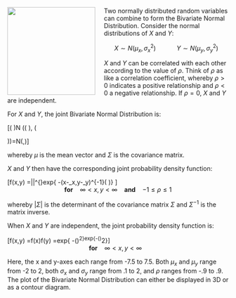 <img src="http://i1.sndcdn.com/avatars-000059094172-rgbc57-crop.jpg?3eddc42" width="200" height="200" align="left" style="margin-right: 20px;">

Two normally distributed random variables can combine to form the Bivariate Normal Distribution. Consider the normal distributions of $X$ and $Y$:

<center> $X\sim N(\mu_x,\sigma_x^2)$ &nbsp;&nbsp;&nbsp;&nbsp;&nbsp;&nbsp;&nbsp;&nbsp;&nbsp;&nbsp; $Y\sim N(\mu_y,\sigma_y^2)$ </center>

$X$ and $Y$ can be correlated with each other according to the value of $\rho$. Think of $\rho$ as like a correlation coefficient, whereby $\rho>0$ indicates a positive relationship and $\rho<0$ a negative relationship. If $\rho=0$, $X$ and $Y$ are independent.

For $X$ and $Y$, the joint Bivariate Normal Distribution is:

\[\left(\begin{array}{cc}
X \\
Y \end{array} \right)\sim N \left(\left(\begin{array}{cc}
\mu_x \\
\mu_y \end{array} \right), \left( \begin{array}{cc}
\sigma_x^2 & \rho \sigma_x \sigma_y \\
\rho \sigma_x \sigma_y & \sigma_y^2 \end{array} \right)\right)=N(\mu,\Sigma)\]

whereby $\mu$ is the mean vector and $\Sigma$ is the covariance matrix.

$X$ and $Y$ then have the corresponding joint probability density function:

\[f(x,y) =\frac{1}{2\pi}|\Sigma|^{\frac{-1}{2}}exp\left\{ -\frac{1}{2}(x-\mu_x,y-\mu_y)\Sigma^{-1}\left(\begin{array}{cc}
x-\mu_x \\
y-\mu_y \end{array} \right)\right\} \]<center><b>for</b> &nbsp;&nbsp; $\infty < x,y < \infty$ &nbsp;&nbsp; <b>and</b> &nbsp;&nbsp; $-1\leq \rho \leq 1$</center>

whereby $|\Sigma|$ is the determinant of the covariance matrix $\Sigma$ and $\Sigma^{-1}$ is the matrix inverse.

When $X$ and $Y$ are independent, the joint probability density function is:

\[f(x,y) =f(x)f(y) =\frac{1}{2\pi\sigma_x \sigma_y}exp\left\{ -\frac{1}{2}\left(\frac{x-\mu_x}{\sigma_x}\right)^2\right\}exp\left\{-\frac{1}{2}\left(\frac{y-\mu_y}{\sigma_y}\right)^2\right\}\] <center><b>for</b> &nbsp;&nbsp; $\infty < x,y < \infty$ &nbsp;&nbsp;</center>

Here, the x and y-axes each range from -7.5 to 7.5. Both $\mu_x$ and $\mu_y$ range from -2 to 2, both $\sigma_x$ and $\sigma_y$ range from .1 to 2, and $\rho$ ranges from -.9 to .9. The plot of the Bivariate Normal Distribution can either be displayed in 3D or as a contour diagram.